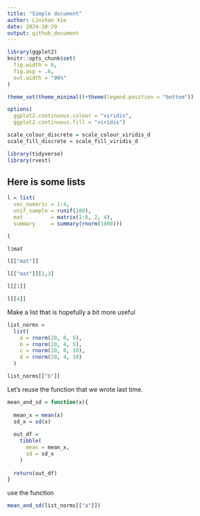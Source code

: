 ```yaml
---
title: "Simple document"
author: Linshan Xie
date: 2024-10-29
output: github_document
---
```


```r
library(ggplot2)
knitr::opts_chunk$set(
  fig.width = 6,
  fig.asp = .6,
  out.width = "90%"
)

theme_set(theme_minimal()+theme(legend.position = "bottom"))

options(
  ggplot2.continuous.colour = "viridis",
  ggplot2.continuous.fill = "viridis")

scale_colour_discrete = scale_colour_viridis_d
scale_fill_discrete = scale_fill_viridis_d
```

```r
library(tidyverse)
library(rvest)
```

## Here is some lists
```r
l = list(
  vec_numeric = 1:4,
  unif_sample = runif(100),
  mat         = matrix(1:8, 2, 4),
  summary     = summary(rnorm(1000)))

l
```

```r
l$mat
```

```r
l[["mat"]]
```

```r
l[["mat"]][1,3]
```

```r
l[[1]]
```

```r
l[[4]]
```

Make a list that is hopefully a bit more useful
```r
list_norms = 
  list(
    a = rnorm(20, 0, 5),
    b = rnorm(20, 4, 5),
    c = rnorm(20, 0, 10),
    d = rnorm(20, 4, 10)
  )

list_norms[["b"]]
```

Let's reuse the function that we wrote last time.
```r
mean_and_sd = function(x){
  
  mean_x = mean(x)
  sd_x = sd(x)
  
  out_df = 
    tibble(
      mean = mean_x,
      sd = sd_x
    )
  
  return(out_df)
}
```

use the function
```r
mean_and_sd(list_norms[["a"]])
```







